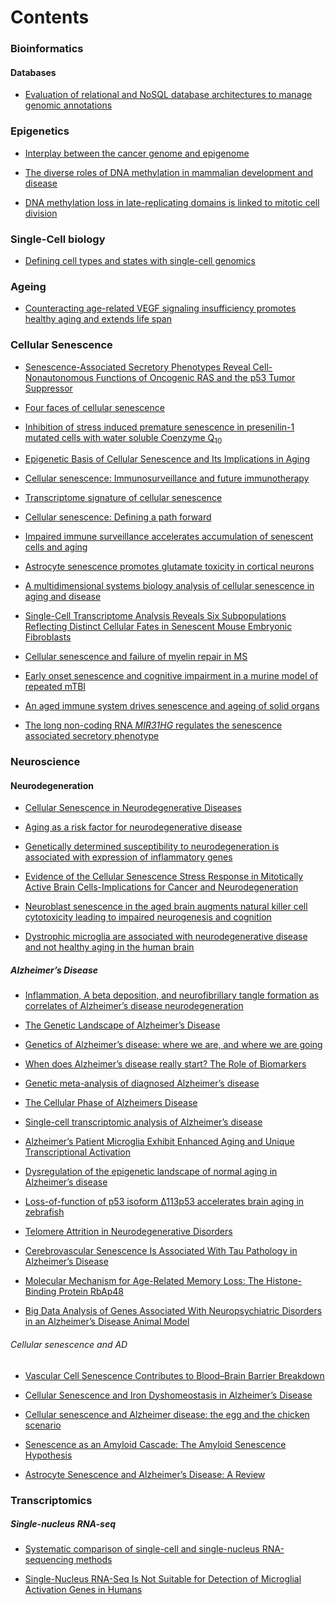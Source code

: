# Contents {.unnumbered}

### Bioinformatics

#### Databases

- [Evaluation of relational and NoSQL database architectures to manage genomic
  annotations](src/bioinformatics/databases/evaluation_of_relational_and_nosql_database_architectures_to_manage_genomic_annotations.md)

### Epigenetics

- [Interplay between the cancer genome and
  epigenome](src/epigenetics/interplay_between_cancer_genome_epigenome.md)

- [The diverse roles of DNA methylation in mammalian development and
  disease](src/epigenetics/diverse_roles_dna_methylation_mammalian_development_disease.md)

- [DNA methylation loss in late-replicating domains is linked to mitotic cell division](src/epigenetics/dna_methylation_loss_late_replicating_domains_linked_mitotic_cell_division.md)

### Single-Cell biology

- [Defining cell types and states with single-cell
  genomics](src/single_cell/defining_cell_type_states_single_cell_genomics.md)

### Ageing

- [Counteracting age-related VEGF signaling insufficiency promotes healthy aging and extends life span
](src/ageing/counteracting_age_related_VEGF_insufficiecy.md)

### Cellular Senescence

- [Senescence-Associated Secretory Phenotypes Reveal Cell-Nonautonomous
  Functions of Oncogenic RAS and the p53 Tumor Suppressor](src/senescence/Senescence-Associated_Secretory_Phenotypes.md)

- [Four faces of cellular senescence](src/senescence/Four_faces_of_cellular_senescence.md)

- [Inhibition of stress induced premature senescence in presenilin-1 mutated
  cells with water soluble Coenzyme Q<sub>10</sub>](src/senescence/inhibition_of_SIPS_in_PSEN1_mutated_cells_with_water_soluble_coenzyme_q10.md)

- [Epigenetic Basis of Cellular Senescence and Its Implications in Aging](src/senescence/epigenetic_basis_of_senescence_implications_in_aging.md)

- [Cellular senescence: Immunosurveillance and future immunotherapy](src/senescence/Cellular_senescence_Immunosurveillance_and_future_immunotherapy.md)

- [Transcriptome signature of cellular senescence](src/senescence/transcriptome_signature_of_cellular_senescence.md)

- [Cellular senescence: Defining a path forward](src/senescence/Cellular_senescence_Defining_a_path_forward.md)

- [Impaired immune surveillance accelerates accumulation of senescent cells and
  aging ](src/senescence/impaired_immune_surveillance_accelerates_accumulation_of_senescent_cells_and_aging.md)

- [Astrocyte senescence promotes glutamate toxicity in cortical neurons](src/senescence/Astrocyte_senescence_promotes_glutamate_toxicity_in_cortical_neurons.md)

- [A multidimensional systems biology analysis of cellular senescence in aging
  and disease](src/senescence/multidim_systems_bio_analysis_senescence_aging_disease.md)

- [Single-Cell Transcriptome Analysis Reveals Six Subpopulations Reflecting
  Distinct Cellular Fates in Senescent Mouse Embryonic Fibroblasts](src/senescence/Single-Cell_Transcriptome_Analysis_Reveals_Six_Subpopulations.md)

- [Cellular senescence and failure of myelin repair in MS](src/senescence/Cellular_senescence_and_failure_of_myelin_repair_in_MS.md)

- [Early onset senescence and cognitive impairment in a murine model of repeated
  mTBI](src/senescence/early_onset_senescence_cognitive_impairment_in_murine_model_of_repeated_mTBI.md)

- [An aged immune system drives senescence and ageing of solid organs](src/senescence/aged_immune_system_drives_senescence_ageing_of_solid_organs.md)

- [The long non-coding RNA *MIR31HG* regulates the senescence associated
  secretory phenotype](src/senescence/lncRNA_MIR31HG_regulates_the_senescence_associated_secretory_phenotype.md)

### Neuroscience

#### Neurodegeneration

- [Cellular Senescence in Neurodegenerative Diseases](src/neuroscience/neurodegeneration/ad/Cellular_Senescence_in_Neurodegenerative_Diseases.md)

- [Aging as a risk factor for neurodegenerative disease](src/neuroscience/neurodegeneration/ad/Aging_as_a_risk_factor_for_neurodegenerative_disease.md)

- [Genetically determined susceptibility to neurodegeneration is associated with
  expression of inflammatory genes](src/neuroscience/neurodegeneration/genetically_determined_susceptibility_neurodegeneration_expression_inflammatory_genes.md)

- [Evidence of the Cellular Senescence Stress Response in Mitotically Active
  Brain Cells-Implications for Cancer and Neurodegeneration](src/neuroscience/neurodegeneration/evidence_of_the_cellular_senescence_stress_response_in_mitotically_active_brain_cell_cancer_neurodegeneration.md)

- [Neuroblast senescence in the aged brain augments natural killer cell cytotoxicity leading to impaired neurogenesis and cognition
  ](src/neuroscience/neurodegeneration/neuroblast_senescence_aged_brain_augments_nk_cell_cytotoxicity_leading_to_impaired_neurogenesis_cognition.md)

- [Dystrophic microglia are associated with neurodegenerative disease and not
  healthy aging in the human brain](src/neuroscience/neurodegeneration/dystrophic_microglia_associated_with_neurodegenerative_disease_not_healthy_ageing_in_brain.md)

##### Alzheimer’s Disease

- [Inflammation, A beta deposition, and neurofibrillary tangle formation as
  correlates of Alzheimer's disease neurodegeneration](src/neuroscience/neurodegeneration/ad/inflammation_a_beta_deposition_nft_tangle_formation_correlates_of_ad_neurodegeneration.md)

- [The Genetic Landscape of Alzheimer’s Disease](src/neuroscience/neurodegeneration/ad/The_Genetic_Landscape_of_AD.md)

- [Genetics of Alzheimer’s disease: where we are, and where we are going](src/neuroscience/neurodegeneration/ad/Genetics_of_AD.md)

- [When does Alzheimer’s disease really start? The Role of Biomarkers](src/neuroscience/neurodegeneration/ad/When_does_AD_really_start.md)

- [Genetic meta-analysis of diagnosed Alzheimer’s disease](src/neuroscience/neurodegeneration/ad/Genetic_meta-analysis_of_diagnosed_AD.md)

- [The Cellular Phase of Alzheimers Disease](src/neuroscience/neurodegeneration/ad/The_Cellular_Phase_of_AD.md)

- [Single-cell transcriptomic analysis of Alzheimer’s disease](src/neuroscience/neurodegeneration/ad/Single-cell_transcriptomic_analysis_of_AD.md)

- [Alzheimer’s Patient Microglia Exhibit Enhanced Aging and Unique
  Transcriptional Activation](src/neuroscience/neurodegeneration/ad/AD_Patient_Microglia_Exhibit_Enhanced_Aging_and_Unique_Transcriptional_Activation.md)

- [Dysregulation of the epigenetic landscape of normal aging in Alzheimer’s
  disease](src/neuroscience/neurodegeneration/ad/Dysregulation_of_the_epigenetic_landscape_of_normal_aging_in_AD.md)

- [Loss-of-function of p53 isoform Δ113p53 accelerates brain aging in
  zebrafish](src/neuroscience/neurodegeneration/ad/Loss-of-function_of_p53_isoform_accelerates_brain_aging_in_zebrafish.md)

- [Telomere Attrition in Neurodegenerative Disorders](src/neuroscience/neurodegeneration/ad/Telomere_Attrition_in_Neurodegenerative_Disorders.md)

- [Cerebrovascular Senescence Is Associated With Tau Pathology in Alzheimer's
  Disease](src/neuroscience/neurodegeneration/ad/Cerebrovascular_Senescence_Is_Associated_With_Tau_Pathology_in_AD.md)

- [Molecular Mechanism for Age-Related Memory Loss: The Histone-Binding Protein
  RbAp48](src/neuroscience/neurodegeneration/ad/molecular_mechanism_for_age_related_memory_loss_rbap48.md)

- [Big Data Analysis of Genes Associated With Neuropsychiatric Disorders in an
  Alzheimer’s Disease Animal Model](src/neuroscience/neurodegeneration/ad/big_data_analysis_of_genes_associated_with_neuropsychiatric_disorders_in_an_AD_animal_model.md)

###### Cellular senescence and AD

- [Vascular Cell Senescence Contributes to Blood–Brain Barrier Breakdown](src/neuroscience/neurodegeneration/ad/Vascular_Cell_Senescence_Contributes_to_Blood%E2%80%93Brain_Barrier_Breakdown.md)

- [Cellular Senescence and Iron Dyshomeostasis in Alzheimer’s Disease](src/neuroscience/neurodegeneration/ad/cellular_senescence_iron_dyshomeostasis_in_AD.md)

- [Cellular senescence and Alzheimer disease: the egg and the chicken
  scenario](src/neuroscience/neurodegeneration/ad/Cellular_senescence_and_AD.md)

- [Senescence as an Amyloid Cascade: The Amyloid Senescence Hypothesis](src/neuroscience/neurodegeneration/ad/Senescence_as_an_Amyloid_Cascade.md)

- [Astrocyte Senescence and Alzheimer’s Disease: A Review](src/neuroscience/neurodegeneration/ad/Astrocyte_Senescence_and_AD.md)

### Transcriptomics

##### Single-nucleus RNA-seq

- [Systematic comparison of single-cell and single-nucleus RNA-sequencing
  methods](src/transcriptomics/snRNA/Systematic_comparison_of_scRNA_and_snRNA-sequencing_methods.md)

- [Single-Nucleus RNA-Seq Is Not Suitable for Detection of Microglial Activation
  Genes in Humans](src/transcriptomics/snRNA/snRNA_eq_Is_Not_Suitable_for_Detection_of_Microglial_Activation_Genes_in_Humans.md)
